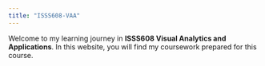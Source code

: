 ```yaml
---
title: "ISSS608-VAA"
---
```


Welcome to my learning journey in **ISSS608 Visual Analytics and Applications**. In this website, you will find my coursework prepared for this course.
